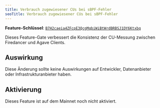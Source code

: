 ```yaml
---
title: Verbrauch zugewiesener CUs bei sBPF-Fehler
seoTitle: Verbrauch zugewiesener CUs bei sBPF-Fehler
---
```


**Feature-Schlüssel**:
[`B7H2caeia4ZFcpE3QcgMqbiWiBtWrdBRBSJ1DY6Ktxbq`](https://explorer.solana.com/address/B7H2caeia4ZFcpE3QcgMqbiWiBtWrdBRBSJ1DY6Ktxbq)

Dieses Feature-Gate verbessert die Konsistenz der CU-Messung zwischen Firedancer
und Agave Clients.

## Auswirkung

Diese Änderung sollte keine Auswirkungen auf Entwickler, Datenanbieter oder
Infrastrukturanbieter haben.

## Aktivierung

Dieses Feature ist auf dem Mainnet noch nicht aktiviert.
